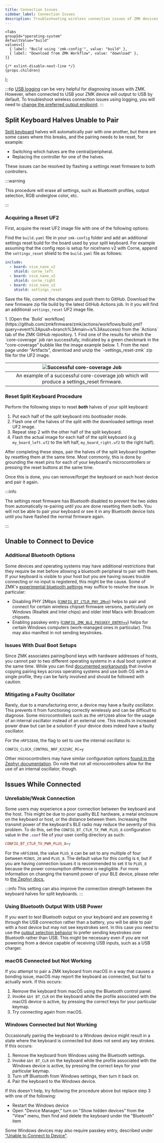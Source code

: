 ```yaml
---
title: Connection Issues
sidebar_label: Connection Issues
description: Troubleshooting wireless connection issues of ZMK devices.
---
```



    <Tabs
    groupId="operating-system"
    defaultValue="build"
    values={[
      { label: "Build using 'zmk-config'", value: "build" },
      { label: "Download from ZMK Workflow", value: "download" },
    ]}
  >
    {/* eslint-disable-next-line */}
    {props.children}
  </Tabs>

);

:::tip
[USB logging](../development/usb-logging.mdx) can be very helpful for diagnosing issues with ZMK. However, when connected to USB your ZMK device will output to USB by default. To troubleshoot wireless connection issues using logging, you will need to [change the preferred output endpoint](../behaviors/outputs.md).
:::

## Split Keyboard Halves Unable to Pair

[Split keyboard](../features/split-keyboards.md) halves will automatically pair with one another, but there are some cases where this breaks, and the pairing needs to be reset, for example:

- Switching which halves are the central/peripheral.
- Replacing the controller for one of the halves.

These issues can be resolved by flashing a settings reset firmware to both controllers.

:::warning

This procedure will erase all settings, such as Bluetooth profiles, output selection, RGB underglow color, etc.

:::

### Acquiring a Reset UF2

First, acquire the reset UF2 image file with one of the following options:

<Uf2Tabs>
<TabItem value="build">

Find the `build.yaml` file in your `zmk-config` folder and add an additional settings reset build for the board used by your split keyboard. For example assuming that the config repo is setup for nice!nano v2 with Corne, append the `settings_reset` shield to the `build.yaml` file as follows:

```yml
include:
  - board: nice_nano_v2
    shield: corne_left
  - board: nice_nano_v2
    shield: corne_right
  - board: nice_nano_v2
    shield: settings_reset
```

Save the file, commit the changes and push them to GitHub. Download the new firmware zip file build by the latest GitHub Actions job. In it you will find an additional `settings_reset` UF2 image file.

</TabItem>

<TabItem value="download">
1. [Open the `Build` workflow](https://github.com/zmkfirmware/zmk/actions/workflows/build.yml?query=event%3Apush+branch%3Amain+is%3Asuccess) from the `Actions` tab of the ZMK GitHub repository.
1. Find one of the results for which the `core-coverage` job ran successfully, indicated by a green checkmark in the "core-coverage" bubble like the image example below.
1. From the next page under "Artifacts", download and unzip the `<board_name>-settings_reset-zmk` zip file for the UF2 image.

| ![Successful core-coverage Job](../../docs/assets/troubleshooting/splitpairing/corecoverage.png) |
| :----------------------------------------------------------------------------------------------: |
|    An example of a successful core-coverage job which will produce a settings_reset firmware.    |

</TabItem>
</Uf2Tabs>

### Reset Split Keyboard Procedure

Perform the following steps to reset **_both_** halves of your split keyboard:

1. Put each half of the split keyboard into bootloader mode.
1. Flash one of the halves of the split with the downloaded settings reset UF2 image.
1. Repeat step 2 with the other half of the split keyboard.
1. Flash the actual image for each half of the split keyboard (e.g `my_board_left.uf2` to the left half, `my_board_right.uf2` to the right half).

After completing these steps, pair the halves of the split keyboard together by resetting them at the same time. Most commonly, this is done by grounding the reset pins for each of your keyboard's microcontrollers or pressing the reset buttons at the same time.

Once this is done, you can remove/forget the keyboard on each host device and pair it again.

:::info

The settings reset firmware has Bluetooth disabled to prevent the two sides from automatically re-pairing until you are done resetting them both. You will not be able to pair your keyboard or see it in any Bluetooth device lists until you have flashed the normal firmware again.

:::

## Unable to Connect to Device

### Additional Bluetooth Options

Some devices and operating systems may have additional restrictions that they require be met before allowing a bluetooth peripheral to pair with them. If your keyboard is visible to your host but you are having issues trouble connecting or no input is registered, this might be the cause. Some of ZMK's [experimental bluetooth settings](../config/bluetooth.md) may suffice to resolve the issue. In particular:

- Disabling PHY 2Mbps ([`CONFIG_BT_CTLR_PHY_2M=n`](https://docs.zephyrproject.org/3.5.0/kconfig.html#CONFIG_BT_CTLR_PHY_2M)) helps to pair and connect for certain wireless chipset firmware versions, particularly on Windows (Realtek and Intel chips) and older Intel Macs with Broadcom chipsets.
- Enabling passkey entry ([`CONFIG_ZMK_BLE_PASSKEY_ENTRY=y`](../config/bluetooth.md)) helps for certain Windows computers (work-managed ones in particular). This may also manifest in not sending keystrokes.

### Issues With Dual Boot Setups

Since ZMK associates pairing/bond keys with hardware addresses of hosts, you cannot pair to two different operating systems in a dual boot system at the same time.
While you can find [documented workarounds](https://wiki.archlinux.org/title/bluetooth#Dual_boot_pairing) that involve copying pairing keys across operating systems and use both OS with a single profile, they can be fairly involved and should be followed with caution.

### Mitigating a Faulty Oscillator

Rarely, due to a manufacturing error, a device may have a faulty oscillator. This prevents it from functioning correctly wirelessly and can be difficult to diagnose. Some microcontrollers such as the `nRF52840` allow for the usage of an internal oscillator instead of an external one. This results in increased power draw but can be a solution if your device does indeed have a faulty oscillator.

For the `nRF52840`, the flag to set to use the internal oscillator is:

```
CONFIG_CLOCK_CONTROL_NRF_K32SRC_RC=y
```

Other microcontrollers may have similar configuration options [found in the Zephyr documentation](https://docs.zephyrproject.org/3.5.0/search.html?q=CONFIG_CLOCK_CONTROL&check_keywords=yes&area=default). Do note that not all microcontrollers allow for the use of an internal oscillator, though.

## Issues While Connected

### Unreliable/Weak Connection

Some users may experience a poor connection between the keyboard and the host. This might be due to poor quality BLE hardware, a metal enclosure on the keyboard or host, or the distance between them. Increasing the transmit power of the keyboard's BLE radio may reduce the severity of this problem. To do this, set the `CONFIG_BT_CTLR_TX_PWR_PLUS_8` configuration value in the `.conf` file of your user config directory as such:

```ini
CONFIG_BT_CTLR_TX_PWR_PLUS_8=y
```

For the `nRF52840`, the value `PLUS_8` can be set to any multiple of four between `MINUS_20` and `PLUS_8`. The default value for this config is `0`, but if you are having connection issues it is recommended to set it to `PLUS_8` because the power consumption difference is negligible. For more information on changing the transmit power of your BLE device, please refer to [the Zephyr docs.](https://docs.zephyrproject.org/3.5.0/kconfig.html#CONFIG_BT_CTLR_TX_PWR)

:::info
This setting can also improve the connection strength between the keyboard halves for split keyboards.
:::

### Using Bluetooth Output With USB Power

If you want to test Bluetooth output on your keyboard and are powering it through the USB connection rather than a battery, you will be able to pair with a host device but may not see keystrokes sent. In this case you need to use the [output selection behavior](../behaviors/outputs.md) to prefer sending keystrokes over Bluetooth rather than USB. This might be necessary even if you are not powering from a device capable of receiving USB inputs, such as a USB charger.

### macOS Connected but Not Working

If you attempt to pair a ZMK keyboard from macOS in a way that causes a bonding issue, macOS may report the keyboard as connected, but fail to actually work. If this occurs:

1. Remove the keyboard from macOS using the Bluetooth control panel.
1. Invoke `&bt BT_CLR` on the keyboard while the profile associated with the macOS device is active, by pressing the correct keys for your particular keymap.
1. Try connecting again from macOS.

### Windows Connected but Not Working

Occasionally pairing the keyboard to a Windows device might result in a state where the keyboard is connected but does not send any key strokes.
If this occurs:

1. Remove the keyboard from Windows using the Bluetooth settings.
1. Invoke `&bt BT_CLR` on the keyboard while the profile associated with the Windows device is active, by pressing the correct keys for your particular keymap.
1. Turn off Bluetooth from Windows settings, then turn it back on.
1. Pair the keyboard to the Windows device.

If this doesn't help, try following the procedure above but replace step 3 with one of the following:

- Restart the Windows device
- Open "Device Manager," turn on "Show hidden devices" from the "View" menu, then find and delete the keyboard under the "Bluetooth" item

Some Windows devices may also require passkey entry, described under ["Unable to Connect to Device"](#unable-to-connect-to-device).
